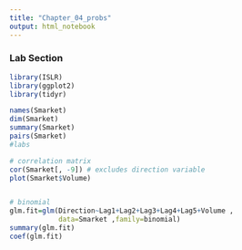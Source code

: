 ```yaml
---
title: "Chapter_04_probs"
output: html_notebook
---
```


### Lab Section  
```R
library(ISLR)
library(ggplot2)
library(tidyr)

names(Smarket)
dim(Smarket)
summary(Smarket)
pairs(Smarket)
#labs

# correlation matrix
cor(Smarket[, -9]) # excludes direction variable
plot(Smarket$Volume)


# binomial 
glm.fit=glm(Direction~Lag1+Lag2+Lag3+Lag4+Lag5+Volume , 
            data=Smarket ,family=binomial)
summary(glm.fit)
coef(glm.fit)
```